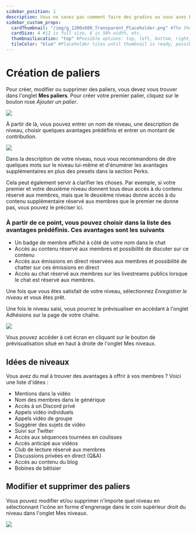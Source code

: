 ```yaml
---
sidebar_position: 1
description: Vous ne savez pas comment faire des gradins ou vous avez besoin d'idées ? Cette section est pour vous.
sidebar_custom_props:
  cardThumbnail: "/img/g_1200x600_Transparent_Placeholder.png" #The thumbnail on the category card.
  cardSize: 4 #12 is full size, 6 is 50% width, etc.
  thumbnailLocation: "top" #Possible options: top, left, bottom, right, none
  tileColor: "blue" #Placeholder tiles until thumbnail is ready, possible options: blue, cream, darkpurple, lightpurple, mauve, orange, pink, none
---
```


# Création de paliers

Pour créer, modifier ou supprimer des paliers, vous devez vous trouver dans l'onglet **Mes paliers**. Pour créer votre premier palier, cliquez sur le bouton rose *Ajouter un palier*.

![](https://i.imgur.com/8T9mrQ5.png)

À partir de là, vous pouvez entrer un nom de niveau, une description de niveau, choisir quelques avantages prédéfinis et entrer un montant de contribution.

![](https://i.imgur.com/LJ6d41Q.png)

Dans la description de votre niveau, nous vous recommandons de dire quelques mots sur le niveau lui-même et d'énumérer les avantages supplémentaires en plus des presets dans la section Perks.

Cela peut également servir à clarifier les choses. Par exemple, si votre premier et votre deuxième niveau donnent tous deux accès à du contenu réservé aux membres, mais que le deuxième niveau donne accès à du contenu supplémentaire réservé aux membres que le premier ne donne pas, vous pouvez le préciser ici.

### À partir de ce point, vous pouvez choisir dans la liste des avantages prédéfinis. Ces avantages sont les suivants

- Un badge de membre affiché à côté de votre nom dans le chat
- Accès au contenu réservé aux membres et possibilité de discuter sur ce contenu
- Accès aux émissions en direct réservées aux membres et possibilité de chatter sur ces émissions en direct
- Accès au chat réservé aux membres sur les livestreams publics lorsque le chat est réservé aux membres.

Une fois que vous êtes satisfait de votre niveau, sélectionnez *Enregistrer le niveau* et vous êtes prêt.

Une fois le niveau saisi, vous pourrez le prévisualiser en accédant à l'onglet Adhésions sur la page de votre chaîne.

![](https://i.imgur.com/GwBhcVX.png)

Vous pouvez accéder à cet écran en cliquant sur le bouton de prévisualisation situé en haut à droite de l'onglet Mes niveaux.

## Idées de niveaux

Vous avez du mal à trouver des avantages à offrir à vos membres ? Voici une liste d'idées :

- Mentions dans la vidéo
- Nom des membres dans le générique
- Accès à un Discord privé
- Appels vidéo individuels
- Appels vidéo de groupe
- Suggérer des sujets de vidéo
- Suivi sur Twitter
- Accès aux séquences tournées en coulisses
- Accès anticipé aux vidéos
- Club de lecture réservé aux membres
- Discussions privées en direct (Q&A)
- Accès au contenu du blog
- Bobines de bêtisier

## Modifier et supprimer des paliers

Vous pouvez modifier et/ou supprimer n'importe quel niveau en sélectionnant l'icône en forme d'engrenage dans le coin supérieur droit du niveau dans l'onglet Mes niveaux.

![](https://i.imgur.com/neMynkL.png)
